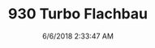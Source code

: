 ---
width: 1333
height: 2000
title: 930 Turbo Flachbau
description: Driving a 930 Slantnose through Dripping Springs, TX.
date: 6/6/2018 2:33:47 AM
cameraMake: Sony
cameraModel: ILCE-7M3
lens: ZEISS Batis 1.8/85
settingsfStop: f/3.2
settingsISO: ISO 400
settingsShutter: 1/320
settingsFocalLength: 85 mm
---